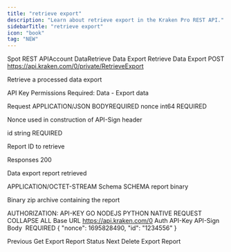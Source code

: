 ```yaml
---
title: "retrieve export"
description: "Learn about retrieve export in the Kraken Pro REST API."
sidebarTitle: "retrieve export"
icon: "book"
tag: "NEW"
---
```

Spot REST APIAccount DataRetrieve Data Export
Retrieve Data Export
POST
https://api.kraken.com/0/private/RetrieveExport

Retrieve a processed data export

API Key Permissions Required: Data - Export data

Request​
APPLICATION/JSON
BODYREQUIRED
nonce
int64
REQUIRED

Nonce used in construction of API-Sign header

id
string
REQUIRED

Report ID to retrieve

Responses​
200

Data export report retrieved

APPLICATION/OCTET-STREAM
Schema
SCHEMA
report
binary

Binary zip archive containing the report

AUTHORIZATION: API-KEY
GO
NODEJS
PYTHON
NATIVE
REQUEST
COLLAPSE ALL
Base URL
https://api.kraken.com/0
Auth
API-Key
API-Sign
Body
 REQUIRED
{
  "nonce": 1695828490,
  "id": "1234556"
}

Previous
Get Export Report Status
Next
Delete Export Report
